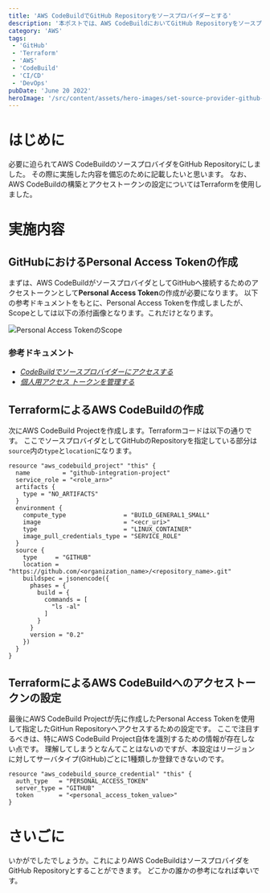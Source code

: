 ```yaml
---
title: 'AWS CodeBuildでGitHub Repositoryをソースプロバイダーとする'
description: '本ポストでは、AWS CodeBuildにおいてGitHub Repositoryをソースプロバイダーとしてアクセスする方法について記載します。'
category: 'AWS'
tags:
 - 'GitHub'
 - 'Terraform'
 - 'AWS'
 - 'CodeBuild'
 - 'CI/CD'
 - 'DevOps'
pubDate: 'June 20 2022'
heroImage: '/src/content/assets/hero-images/set-source-provider-github-on-codebuild.png'
---
```


# はじめに
必要に迫られてAWS CodeBuildのソースプロバイダをGitHub Repositoryにしました。
その際に実施した内容を備忘のために記載したいと思います。
なお、AWS CodeBuildの構築とアクセストークンの設定についてはTerraformを使用しました。

# 実施内容
## GitHubにおけるPersonal Access Tokenの作成
まずは、AWS CodeBuildがソースプロバイダとしてGitHubへ接続するためのアクセストークンとして**Personal Access Token**の作成が必要になります。
以下の参考ドキュメントをもとに、Personal Access Tokenを作成しましたが、Scopeとしては以下の添付画像となります。これだけとなります。

<Image class="mb-10" src={personalAccessTokenScopeImage} alt='Personal Access TokenのScope' />

### 参考ドキュメント
<ul>
	<li>
		<cite><a
			href="https://docs.aws.amazon.com/ja_jp/codebuild/latest/userguide/access-tokens.html">CodeBuildでソースプロバイダーにアクセスする</a></cite>
	</li>
	<li>
		<cite><a
			href="https://docs.github.com/ja/authentication/keeping-your-account-and-data-secure/creating-a-personal-access-token">個人用アクセス トークンを管理する</a></cite>
	</li>
</ul>

## TerraformによるAWS CodeBuildの作成
次にAWS CodeBuild Projectを作成します。Terraformコードは以下の通りです。
ここでソースプロバイダとしてGitHubのRepositoryを指定している部分は`source`内の`type`と`location`になります。

```hcl
resource "aws_codebuild_project" "this" {
  name         = "github-integration-project"
  service_role = "<role_arn>"
  artifacts {
    type = "NO_ARTIFACTS"
  }
  environment {
    compute_type                = "BUILD_GENERAL1_SMALL"
    image                       = "<ecr_uri>"
    type                        = "LINUX_CONTAINER"
    image_pull_credentials_type = "SERVICE_ROLE"
  }
  source {
    type     = "GITHUB"
    location = "https://github.com/<organization_name>/<repository_name>.git"
    buildspec = jsonencode({
      phases = {
        build = {
          commands = [
            "ls -al"
          ]
        }
      }
      version = "0.2"
    })
  }
}
```

## TerraformによるAWS CodeBuildへのアクセストークンの設定
最後にAWS CodeBuild Projectが先に作成したPersonal Access Tokenを使用して指定したGitHun Repositoryへアクセスするための設定です。
ここで注目するべきは、特にAWS CodeBuild Project自体を識別するための情報が存在しない点です。
理解してしまうとなんてことはないのですが、本設定はリージョンに対してサーバタイプ(GitHub)ごとに1種類しか登録できないのです。

```hcl
resource "aws_codebuild_source_credential" "this" {
  auth_type   = "PERSONAL_ACCESS_TOKEN"
  server_type = "GITHUB"
  token       = "<personal_access_token_value>"
}
```

# さいごに
いかがでしたでしょうか。これによりAWS CodeBuildはソースプロバイダをGitHub Repositoryとすることができます。
どこかの誰かの参考になれば幸いです。
